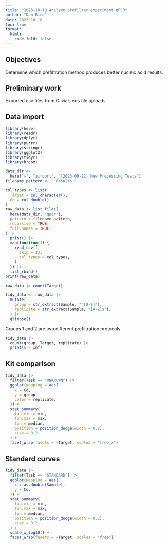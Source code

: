 ```yaml
---
title: "2023-10-10 Analyze prefilter experiment qPCR"
author: "Dan Rice"
date: 2023-10-10
toc: true
format:
  html:
    code-fold: false
---
```

## Objectives

Determine which prefiltration method produces better nucleic acid results.

## Preliminary work

Exported csv files from Olivia's eds file uploads.

## Data import

```r
library(here)
library(readr)
library(dplyr)
library(purrr)
library(stringr)
library(ggplot2)
library(tidyr)
library(broom)
```

```r
data_dir <-
  here("~", "airport", "[2023-09-22] New Processing Tests")
filename_pattern <- "_Results_"
```


```r
col_types <- list(
  Target = col_character(),
  Cq = col_double()
)
raw_data <- list.files(
  here(data_dir, "qpcr"),
  pattern = filename_pattern,
  recursive = TRUE,
  full.names = TRUE,
) |>
  print() |>
  map(function(f) {
    read_csv(f,
      skip = 23,
      col_types = col_types,
    )
  }) |>
  list_rbind()
print(raw_data)
```

```r
raw_data |> count(Target)
```

```r
tidy_data <- raw_data |>
  mutate(
    group = str_extract(Sample, "^[0-9]"),
    replicate = str_extract(Sample, "[A-Z]$"),
  ) |>
  glimpse()
```

Groups 1 and 2 are two different prefiltration protocols.

```r
tidy_data |>
  count(group, Target, replicate) |>
  print(n = Inf)
```

## Kit comparison

```r
tidy_data |>
  filter(Task == "UNKNOWN") |>
  ggplot(mapping = aes(
    x = Cq,
    y = group,
    color = replicate,
  )) +
  stat_summary(
    fun.min = min,
    fun.max = max,
    fun = median,
    position = position_dodge(width = 0.2),
    size = 0.2
  ) +
  facet_wrap(facets = ~Target, scales = "free_x")
```

## Standard curves

```r
tidy_data |>
  filter(Task == "STANDARD") |>
  ggplot(mapping = aes(
    x = as.double(Sample),
    y = Cq,
  )) +
  stat_summary(
    fun.min = min,
    fun.max = max,
    fun = median,
    position = position_dodge(width = 0.2),
    size = 0.2
  ) +
  scale_x_log10() +
  facet_wrap(facets = ~Target, scales = "free")
```
